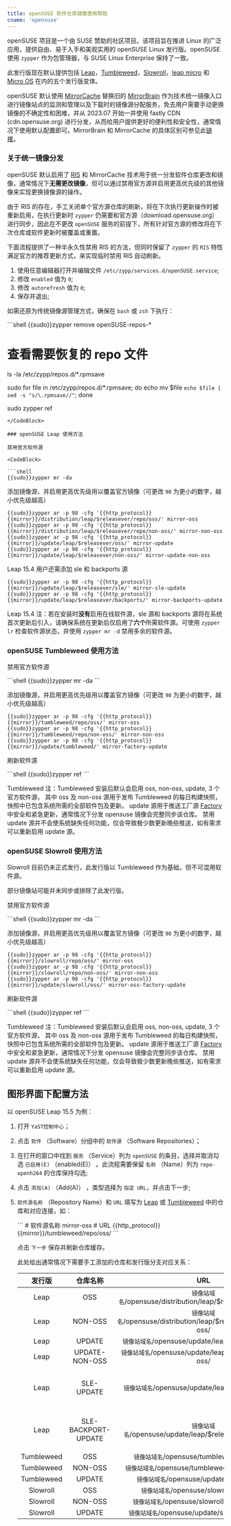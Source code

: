 ```yaml
---
title: openSUSE 软件仓库镜像使用帮助
cname: 'opensuse'
---
```


openSUSE 项目是一个由 SUSE 赞助的社区项目。该项目旨在推进 Linux 的广泛应用，提供自由、易于入手和美观实用的 openSUSE Linux 发行版。openSUSE 使用 `zypper` 作为包管理器，与 SUSE Linux Enterprise 保持了一致。

此发行版现在默认提供包括 [Leap](https://get.opensuse.org/leap/)，[Tumbleweed](https://get.opensuse.org/tumbleweed/)，[Slowroll](https://en.opensuse.org/openSUSE:Slowroll)，[leap micro](https://get.opensuse.org/leapmicro) 和 [Micro OS](https://get.opensuse.org/microos/) 在内的五个发行版变体。

openSUSE 默认使用 [MirrorCache](https://zh.opensuse.org/MirrorCache) 替换旧的 [MirrorBrain](https://zh.opensuse.org/MirrorBrain) 作为技术统一镜像入口进行镜像站点的监测和管理以及下载时的镜像源分配服务，免去用户需要手动更换镜像的不确定性和困难，并从 2023.07 开始一并使用 fastly CDN (cdn.opensuse.org) 进行分发，从而给用户提供更好的便利性和安全性，通常情况下使用默认配置即可。MirrorBrain 和 MirrorCache 的具体区别可参见此[链接](https://opensuse.github.io/MirrorCache/mb_compare/)。

### 关于统一镜像分发

openSUSE 默认启用了 [RIS](https://en.opensuse.org/openSUSE:Standards_Repository_Index_Service) 和 MirrorCache 技术用于统一分发软件仓库更改和镜像，通常情况下**无需更改镜像**，但可以通过禁用官方源并启用更高优先级的其他镜像来实现更换镜像源的操作。

由于 RIS 的存在，手工关闭单个官方源仓库的刷新，将在下次执行更新操作时被重新启用，在执行更新时 `zypper` 仍需要和官方源（download.opensuse.org）进行同步，因此在不更改 `openSUSE` 服务的前提下，所有针对官方源的修改将在下次仓库或软件更新时被覆盖或重置。

下面流程提供了一种半永久性禁用 RIS 的方法，但同时保留了 `zypper` 的 `RIS` 特性满足官方的推荐更新方式，来实现临时禁用 RIS 自动刷新。

1. 使用任意编辑器打开并编辑文件 `/etc/zypp/services.d/openSUSE.service`;
2. 修改 `enabled` 值为 `0`;
3. 修改 `autorefresh` 值为 `0`;
4. 保存并退出;

如需还原为传统镜像源管理方式，确保在 `bash` 或 `zsh` 下执行：

<CodeBlock>
```shell
{{sudo}}zypper remove openSUSE-repos-*

# 查看需要恢复的 repo 文件
ls -la /etc/zypp/repos.d/*.rpmsave 

sudo for file in /etc/zypp/repos.d/*.rpmsave; do echo mv $file `echo $file | sed -s "s/\.rpmsave//"`; done

sudo zypper ref
```
</CodeBlock>

### openSUSE Leap 使用方法

禁用官方软件源

<CodeBlock>

```shell
{{sudo}}zypper mr -da
```

</CodeBlock>

添加镜像源，并启用更高优先级用以覆盖官方镜像（可更改 `98` 为更小的数字，越小优先级越高）

<CodeBlock>

```shell
{{sudo}}zypper ar -p 98 -cfg '{{http_protocol}}{{mirror}}/distribution/leap/$releasever/repo/oss/' mirror-oss
{{sudo}}zypper ar -p 98 -cfg '{{http_protocol}}{{mirror}}/distribution/leap/$releasever/repo/non-oss/' mirror-non-oss
{{sudo}}zypper ar -p 98 -cfg '{{http_protocol}}{{mirror}}/update/leap/$releasever/oss/' mirror-update
{{sudo}}zypper ar -p 98 -cfg '{{http_protocol}}{{mirror}}/update/leap/$releasever/non-oss/' mirror-update-non-oss
```

</CodeBlock>

Leap 15.4 用户还需添加 sle 和 backports 源

<CodeBlock>

```shell
{{sudo}}zypper ar -p 98 -cfg '{{http_protocol}}{{mirror}}/update/leap/$releasever/sle/' mirror-sle-update
{{sudo}}zypper ar -p 98 -cfg '{{http_protocol}}{{mirror}}/update/leap/$releasever/backports/' mirror-backports-update
```

</CodeBlock>

Leap 15.4 注：若在安装时**没有**启用在线软件源，sle 源和 backports 源将在系统首次更新后引入，请确保系统在更新后仅启用了**六个**所需软件源。可使用 `zypper lr` 检查软件源状态，并使用 `zypper mr -d` 禁用多余的软件源。

### openSUSE Tumbleweed 使用方法

禁用官方软件源

<CodeBlock>
```shell
{{sudo}}zypper mr -da
```
</CodeBlock>

添加镜像源，并启用更高优先级用以覆盖官方镜像（可更改 `98` 为更小的数字，越小优先级越高）

<CodeBlock>

```shell
{{sudo}}zypper ar -p 98 -cfg '{{http_protocol}}{{mirror}}/tumbleweed/repo/oss/' mirror-oss
{{sudo}}zypper ar -p 98 -cfg '{{http_protocol}}{{mirror}}/tumbleweed/repo/non-oss/' mirror-non-oss
{{sudo}}zypper ar -p 98 -cfg '{{http_protocol}}{{mirror}}/update/tumbleweed/' mirror-factory-update
```

</CodeBlock>

刷新软件源

<CodeBlock>
```shell
{{sudo}}zypper ref
```
</CodeBlock>

Tumbleweed 注：Tumbleweed 安装后默认会启用 oss, non-oss, update, 3 个官方软件源，
其中 oss 及 non-oss 源用于发布 Tumbleweed 的每日构建快照，快照中已包含系统所需的全部软件包及更新。
update 源用于推送工厂源 [Factory](https://build.opensuse.org/project/show/openSUSE:Factory) 中安全和紧急更新，通常情况下分发 opensuse 镜像会完整同步该仓库。 
禁用 update 源并不会使系统缺失任何功能，仅会导致极少数更新晚些推送，如有需求可以重新启用 update 源。


### openSUSE Slowroll 使用方法

Slowroll 目前仍未正式发行，此发行版以 Tumbleweed 作为基础，但不可混用软件源。

部分镜像站可能并未同步或排除了此发行版。

禁用官方软件源

<CodeBlock>
```shell
{{sudo}}zypper mr -da
```
</CodeBlock>

添加镜像源，并启用更高优先级用以覆盖官方镜像（可更改 `98` 为更小的数字，越小优先级越高）

<CodeBlock>

```shell
{{sudo}}zypper ar -p 98 -cfg '{{http_protocol}}{{mirror}}/slowroll/repo/oss/' mirror-oss
{{sudo}}zypper ar -p 98 -cfg '{{http_protocol}}{{mirror}}/slowroll/repo/non-oss/' mirror-non-oss
{{sudo}}zypper ar -p 98 -cfg '{{http_protocol}}{{mirror}}/update/slowroll/oss/' mirror-oss-factory-update
```

</CodeBlock>

刷新软件源

<CodeBlock>
```shell
{{sudo}}zypper ref
```
</CodeBlock>

Tumbleweed 注：Tumbleweed 安装后默认会启用 oss, non-oss, update, 3 个官方软件源，
其中 oss 及 non-oss 源用于发布 Tumbleweed 的每日构建快照，快照中已包含系统所需的全部软件包及更新。
update 源用于推送工厂源 [Factory](https://build.opensuse.org/project/show/openSUSE:Factory) 中安全和紧急更新，通常情况下分发 opensuse 镜像会完整同步该仓库。 
禁用 update 源并不会使系统缺失任何功能，仅会导致极少数更新晚些推送，如有需求可以重新启用 update 源。


## 图形界面下配置方法

以 openSUSE Leap 15.5 为例：

1. 打开 `YaST控制中心`；
2. 点击 `软件` （Software）分组中的 `软件源` （Software Repositories）；
3. 在打开的窗口中找到 `服务` （Service）列为 `openSUSE` 的条目，选择并取消勾选 `已启用(E)` （enabled(E)） 。此流程需要保留 `名称` （Name）列为 `repo-openh264` 的仓库保持勾选;
4. 点击 `添加(A)` （Add(A)） ，类型选择为 `指定 URL`，并点击下一步;
5. `软件源名称` （Repository Name）和 `URL` 填写为 [Leap](#openSUSE-Leap-使用方法) 或 [Tumbleweed](#opensuse-tumbleweed-使用方法) 中的仓库和对应连接，如：

    <CodeBlock>
    ```
    # 软件源名称
    mirror-oss
    # URL
    {{http_protocol}}{{mirror}}/tumbleweed/repo/oss/
    ```
    </CodeBlock>

    点击 `下一步` 保存并刷新仓库缓存。

    此处给出通常情况下需要手工添加的仓库和发行版分支对应关系：

    |发行版 | 仓库名称|URL|备注|
    |:-:|:-:|:-:|:-:|
    |Leap|OSS|`镜像站域名`/opensuse/distribution/leap/$releasever/repo/oss/|-|
    |Leap|NON-OSS|`镜像站域名`/opensuse/distribution/leap/$releasever/repo/non-oss/|-|
    |Leap|UPDATE|`镜像站域名`/opensuse/update/leap/$releasever/oss/|-|
    |Leap|UPDATE-NON-OSS|`镜像站域名`/opensuse/update/leap/$releasever/non-oss/|-|
    |Leap|SLE-UPDATE|`镜像站域名`/opensuse/update/leap/$releasever/sle/|仅使用 Backport 时需要添加|
    |Leap|SLE-BACKPORT-UPDATE|`镜像站域名`/opensuse/update/leap/$releasever/backports/|仅使用 Backport 时需要添加|
    |Tumbleweed|OSS|`镜像站域名`/opensuse/tumbleweed/repo/oss/|-|
    |Tumbleweed|NON-OSS|`镜像站域名`/opensuse/tumbleweed/repo/non-oss/|-|
    |Tumbleweed|UPDATE|`镜像站域名`/opensuse/update/tumbleweed/|-|
    |Slowroll|OSS|`镜像站域名`/opensuse/slowroll/repo/oss/|-|
    |Slowroll|NON-OSS|`镜像站域名`/opensuse/slowroll/repo/non-oss/|-|
    |Slowroll|UPDATE|`镜像站域名`/opensuse/update/slowroll/repo/oss/|-|


